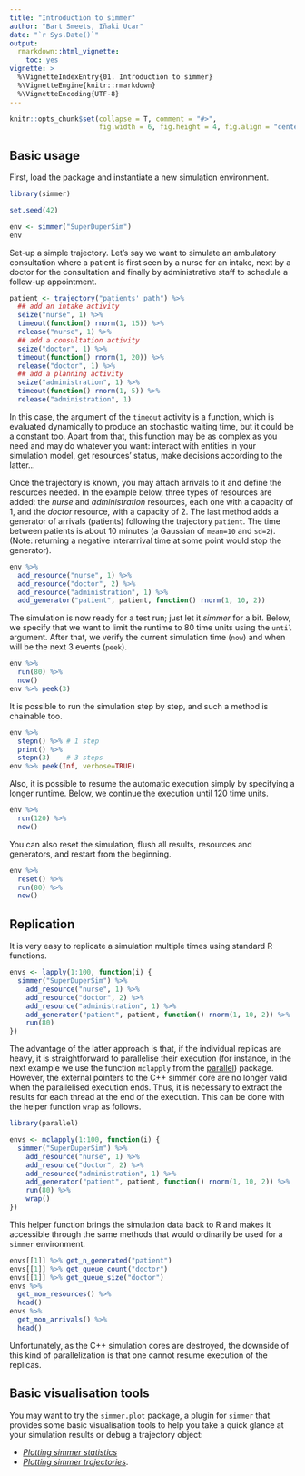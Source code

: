```yaml
---
title: "Introduction to simmer"
author: "Bart Smeets, Iñaki Ucar"
date: "`r Sys.Date()`"
output: 
  rmarkdown::html_vignette:
    toc: yes
vignette: >
  %\VignetteIndexEntry{01. Introduction to simmer}
  %\VignetteEngine{knitr::rmarkdown}
  %\VignetteEncoding{UTF-8}
---
```


```r
knitr::opts_chunk$set(collapse = T, comment = "#>", 
                      fig.width = 6, fig.height = 4, fig.align = "center")
```

## Basic usage

First, load the package and instantiate a new simulation environment.

```r
library(simmer)

set.seed(42)

env <- simmer("SuperDuperSim")
env
```

Set-up a simple trajectory. Let's say we want to simulate an ambulatory consultation where a patient is first seen by a nurse for an intake, next by a doctor for the consultation and finally by administrative staff to schedule a follow-up appointment.

```r
patient <- trajectory("patients' path") %>%
  ## add an intake activity 
  seize("nurse", 1) %>%
  timeout(function() rnorm(1, 15)) %>%
  release("nurse", 1) %>%
  ## add a consultation activity
  seize("doctor", 1) %>%
  timeout(function() rnorm(1, 20)) %>%
  release("doctor", 1) %>%
  ## add a planning activity
  seize("administration", 1) %>%
  timeout(function() rnorm(1, 5)) %>%
  release("administration", 1)
```

In this case, the argument of the `timeout` activity is a function, which is evaluated dynamically to produce an stochastic waiting time, but it could be a constant too. Apart from that, this function may be as complex as you need and may do whatever you want: interact with entities in your simulation model, get resources' status, make decisions according to the latter...

Once the trajectory is known, you may attach arrivals to it and define the resources needed. In the example below, three types of resources are added: the *nurse* and *administration* resources, each one with a capacity of 1, and the *doctor* resource, with a capacity of 2. The last method adds a generator of arrivals (patients) following the trajectory `patient`. The time between patients is about 10 minutes (a Gaussian of `mean=10` and `sd=2`). (Note: returning a negative interarrival time at some point would stop the generator).

```r
env %>%
  add_resource("nurse", 1) %>%
  add_resource("doctor", 2) %>%
  add_resource("administration", 1) %>%
  add_generator("patient", patient, function() rnorm(1, 10, 2))
```

The simulation is now ready for a test run; just let it *simmer* for a bit. Below, we specify that we want to limit the runtime to 80 time units using the `until` argument. After that, we verify the current simulation time (`now`) and when will be the next 3 events (`peek`).

```r
env %>% 
  run(80) %>% 
  now()
env %>% peek(3)
```

It is possible to run the simulation step by step, and such a method is chainable too.

```r
env %>%
  stepn() %>% # 1 step
  print() %>%
  stepn(3)    # 3 steps
env %>% peek(Inf, verbose=TRUE)
```

Also, it is possible to resume the automatic execution simply by specifying a longer runtime. Below, we continue the execution until 120 time units.

```r
env %>% 
  run(120) %>%
  now()
```

You can also reset the simulation, flush all results, resources and generators, and restart from the beginning.

```r
env %>% 
  reset() %>% 
  run(80) %>%
  now()
```

## Replication

It is very easy to replicate a simulation multiple times using standard R functions.

```r
envs <- lapply(1:100, function(i) {
  simmer("SuperDuperSim") %>%
    add_resource("nurse", 1) %>%
    add_resource("doctor", 2) %>%
    add_resource("administration", 1) %>%
    add_generator("patient", patient, function() rnorm(1, 10, 2)) %>%
    run(80)
})
```

The advantage of the latter approach is that, if the individual replicas are heavy, it is straightforward to parallelise their execution (for instance, in the next example we use the function `mclapply` from the [parallel](https://stat.ethz.ch/R-manual/R-devel/library/parallel/doc/parallel.pdf)) package. However, the external pointers to the C++ simmer core are no longer valid when the parallelised execution ends. Thus, it is necessary to extract the results for each thread at the end of the execution. This can be done with the helper function `wrap` as follows.

```r
library(parallel)

envs <- mclapply(1:100, function(i) {
  simmer("SuperDuperSim") %>%
    add_resource("nurse", 1) %>%
    add_resource("doctor", 2) %>%
    add_resource("administration", 1) %>%
    add_generator("patient", patient, function() rnorm(1, 10, 2)) %>%
    run(80) %>%
    wrap()
})
```

This helper function brings the simulation data back to R and makes it accessible through the same methods that would ordinarily be used for a `simmer` environment.

```r
envs[[1]] %>% get_n_generated("patient")
envs[[1]] %>% get_queue_count("doctor")
envs[[1]] %>% get_queue_size("doctor")
envs %>% 
  get_mon_resources() %>%
  head()
envs %>% 
  get_mon_arrivals() %>%
  head()
```

Unfortunately, as the C++ simulation cores are destroyed, the downside of this kind of parallelization is that one cannot resume execution of the replicas.

## Basic visualisation tools

You may want to try the `simmer.plot` package, a plugin for `simmer` that provides some basic visualisation tools to help you take a quick glance at your simulation results or debug a trajectory object:

- [_Plotting simmer statistics_](http://r-simmer.org/extensions/plot/articles/plot.simmer.html)
- [_Plotting simmer trajectories_](http://r-simmer.org/extensions/plot/articles/plot.trajectory.html).
